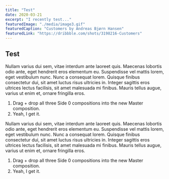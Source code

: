 ```yaml
---
title: "Test"
date: 2020-03-21
excerpt: "I recently test..."
featuredImage: "./media/image3.gif"
featuredCaption: "Customers by Andreas Bjørn Hansen"
featuredLink: "https://dribbble.com/shots/3198216-Customers"
---
```


## Test

Nullam varius dui sem, vitae interdum ante laoreet quis. Maecenas lobortis odio ante, eget hendrerit eros elementum eu. Suspendisse vel mattis lorem, eget vestibulum nunc. Nunc a consequat lorem. Quisque finibus consectetur dui, sit amet luctus risus ultricies in. Integer sagittis eros ultrices lectus facilisis, sit amet malesuada mi finibus. Mauris tellus augue, varius ut enim et, ornare fringilla eros.

1.  Drag + drop all three <Prop>Side 0</Prop> compositions into the new Master composition.
2.  Yeah, I get it.

Nullam varius dui sem, vitae interdum ante laoreet quis. Maecenas lobortis odio ante, eget hendrerit eros elementum eu. Suspendisse vel mattis lorem, eget vestibulum nunc. Nunc a consequat lorem. Quisque finibus consectetur dui, sit amet luctus risus ultricies in. Integer sagittis eros ultrices lectus facilisis, sit amet malesuada mi finibus. Mauris tellus augue, varius ut enim et, ornare fringilla eros.

1.  Drag + drop all three Side 0 compositions into the new Master composition.
2.  Yeah, I get it.
